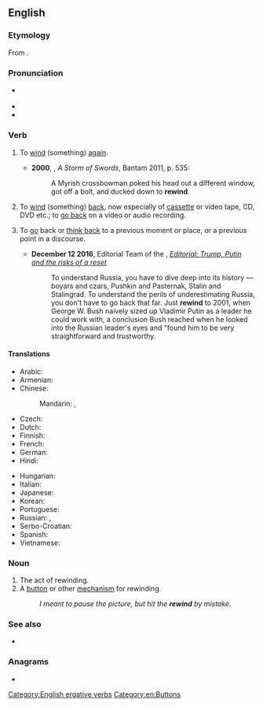 ==English==

===Etymology===
From {{prefix|en|re|wind}}.

===Pronunciation===
* {{a|UK}} {{IPA|/ɹiːˈwaɪnd/|lang=en}}
* {{hyphenation|re|wind|lang=en}}
* {{rhymes|aɪnd|lang=en}}

===Verb===
{{en-verb|rewinds|rewinding|rewound}}

# {{lb|en|transitive|intransitive}} To [[wind]] (something) [[again]].
#* '''2000''', {{w|George RR Martin}}, ''A Storm of Swords'', Bantam 2011, p. 535:
#*: A Myrish crossbowman poked his head out a different window, got off a bolt, and ducked down to '''rewind'''.
# {{lb|en|transitive|intransitive}} To [[wind]] (something) [[back]], now especially of [[cassette]] or video tape, CD, DVD etc.; to [[go back]] on a video or audio recording.
# {{lb|en|figurative}} To [[go]] back or [[think back]] to a previous moment or place, or a previous point in a discourse.
#* '''December 12 2016''', Editorial Team of the {{w|Chicago Tribune}}, ''[http://www.chicagotribune.com/news/opinion/editorials/ct-russia-trump-putin-obama-bush-moscow-kremlin-edit-1213-jm-20161212-story.html Editorial: Trump, Putin and the risks of a reset]''
#*: To understand Russia, you have to dive deep into its history — boyars and czars, Pushkin and Pasternak, Stalin and Stalingrad. To understand the perils of underestimating Russia, you don't have to go back that far. Just '''rewind''' to 2001, when George W. Bush naively sized up Vladimir Putin as a leader he could work with, a conclusion Bush reached when he looked into the Russian leader's eyes and "found him to be very straightforward and trustworthy.

====Translations====
{{trans-top|to wind again}}
* Arabic: {{t-needed|ar}}
* Armenian: {{t+|hy|վերափաթաթել|sc=Armn}}
* Chinese:
*: Mandarin: {{t|cmn|重繞|sc=Hani}}, {{t|cmn|重绕|tr=chóngrào|sc=Hani}}
* Czech: {{t-needed|cs}}
* Dutch: {{t|nl|weer oprollen}}
* Finnish: {{t|fi|kelata uudelleen}}
* French: {{t+|fr|rembobiner}}
* German: {{t|de|zurückspulen}}
* Hindi: {{t-needed|hi}}
{{trans-mid}}
* Hungarian: {{t+|hu|visszateker}}
* Italian: {{t|it|riavvolgere}}
* Japanese: {{t|ja|巻き直す|tr=まきなおす, maki-naosu|sc=Jpan}}
* Korean: {{t-needed|ko}}
* Portuguese: {{t+|pt|rebobinar}}
* Russian: {{t+|ru|перема́тывать|impf}}, {{t+|ru|перемота́ть|pf}}
* Serbo-Croatian: {{t+|sh|premotati|sc=Cyrl}}
* Spanish: {{t+|es|rebobinar}}
* Vietnamese: {{t-needed|vi}}
{{trans-bottom}}

{{trans-see|wind back}}

===Noun===
{{en-noun}}

# The act of rewinding.
# A [[button]] or other [[mechanism]] for rewinding.
#: ''I meant to pause the picture, but hit the '''rewind''' by mistake.''

===See also===
* {{l|en|fast forward}}

===Anagrams===
* {{anagrams|en|a=deinrw|Widner|Winder|winder}}

[[Category:English ergative verbs]]
[[Category:en:Buttons]]